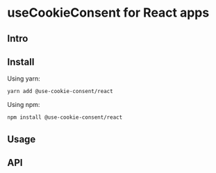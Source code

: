 # useCookieConsent for React apps

## Intro

## Install

Using yarn:

```bash
yarn add @use-cookie-consent/react
```

Using npm:

```bash
npm install @use-cookie-consent/react
```

## Usage

## API
